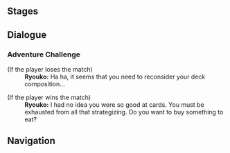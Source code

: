 {{Genius Invokation TCG Character Stages Intro}}

==Stages==
{{Genius Invokation TCG Stages/Detailed|Ryouko}}

==Dialogue==
===Adventure Challenge===
{{Dialogue start}}
;(If the player loses the match)
:'''Ryouko:''' Ha ha, it seems that you need to reconsider your deck composition...

;(If the player wins the match)
:'''Ryouko:''' I had no idea you were so good at cards. You must be exhausted from all that strategizing. Do you want to buy something to eat?
{{Dialogue end}}

==Navigation==
{{Genius Invokation TCG Stages Navbox}}